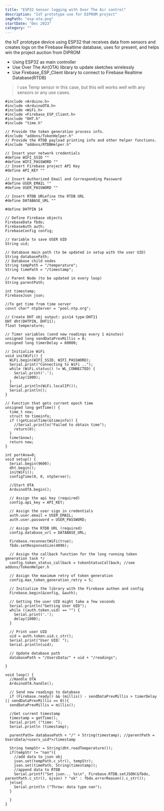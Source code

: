 ```yaml
---
title: "ESP32 Sensor logging with Over The Air control"
description: "IoT prototype use for DIPROM project"
imgPath: "esp-ota.png"
startDate: "Dec 2023"
category: ""
---
```

the IoT prototype device using ESP32 that receives data from sensors and creates logs on the Firebase Realtime database, uses for present, and helps win the project auction from DIPROM
- Using ESP32 as main controller
- Use Over The Air(OTA) library to update sketches wirelessly
- Use Firebase_ESP_Client library to connect to Firebase Realtime Database(RTDB)
> I use Temp sensor in this case, but this will works well with any sensors or any use cases.

```
#include <Arduino.h>
#include <ArduinoOTA.h>
#include <WiFi.h>
#include <Firebase_ESP_Client.h>
#include "DHT.h"
#include "time.h"

// Provide the token generation process info.
#include "addons/TokenHelper.h"
// Provide the RTDB payload printing info and other helper functions.
#include "addons/RTDBHelper.h"

// Insert your network credentials
#define WIFI_SSID ""
#define WIFI_PASSWORD ""
// Insert Firebase project API Key
#define API_KEY ""

// Insert Authorized Email and Corresponding Password
#define USER_EMAIL ""
#define USER_PASSWORD ""

// Insert RTDB URLefine the RTDB URL
#define DATABASE_URL ""

#define DHTPIN 14

// Define Firebase objects
FirebaseData fbdo;
FirebaseAuth auth;
FirebaseConfig config;

// Variable to save USER UID
String uid;

// Database main path (to be updated in setup with the user UID)
String databasePath;
// Database child nodes
String tempPath = "/temperature";
String timePath = "/timestamp";

// Parent Node (to be updated in every loop)
String parentPath;

int timestamp;
FirebaseJson json;

//To get time from time server
const char* ntpServer = "pool.ntp.org";

// Create DHT obj output: pin14 type:DHT11
DHT dht(DHTPIN, DHT11);
float temperature;

// Timer variables (send new readings every 1 minutes)
unsigned long sendDataPrevMillis = 0;
unsigned long timerDelay = 60000;

// Initialize WiFi
void initWiFi() {
  WiFi.begin(WIFI_SSID, WIFI_PASSWORD);
  Serial.print("Connecting to WiFi ..");
  while (WiFi.status() != WL_CONNECTED) {
    Serial.print('.');
    delay(1000);
  }
  Serial.println(WiFi.localIP());
  Serial.println();
}

// Function that gets current epoch time
unsigned long getTime() {
  time_t now;
  struct tm timeinfo;
  if (!getLocalTime(&timeinfo)) {
    //Serial.println("Failed to obtain time");
    return(0);
  }
  time(&now);
  return now;
}

int portAna=0;
void setup() {
  Serial.begin(9600);
  dht.begin();
  initWiFi();
  configTime(0, 0, ntpServer);

  //Start OTA
  ArduinoOTA.begin(); 

  // Assign the api key (required)
  config.api_key = API_KEY;

  // Assign the user sign in credentials
  auth.user.email = USER_EMAIL;
  auth.user.password = USER_PASSWORD;

  // Assign the RTDB URL (required)
  config.database_url = DATABASE_URL;

  Firebase.reconnectWiFi(true);
  fbdo.setResponseSize(4096);

  // Assign the callback function for the long running token generation task */
  config.token_status_callback = tokenStatusCallback; //see addons/TokenHelper.h

  // Assign the maximum retry of token generation
  config.max_token_generation_retry = 5;

  // Initialize the library with the Firebase authen and config
  Firebase.begin(&config, &auth);

  // Getting the user UID might take a few seconds
  Serial.println("Getting User UID");
  while ((auth.token.uid) == "") {
    Serial.print('.');
    delay(1000);
  }

  // Print user UID
  uid = auth.token.uid.c_str();
  Serial.print("User UID: ");
  Serial.println(uid);

  // Update database path
  databasePath = "/UsersData/" + uid + "/readings"; 

}

void loop() {
  //Handle OTA
  ArduinoOTA.handle(); 

  // Send new readings to database
  if (Firebase.ready() && (millis() - sendDataPrevMillis > timerDelay || sendDataPrevMillis == 0)){
  sendDataPrevMillis = millis();
  
  //Get current timestamp
  timestamp = getTime();
  Serial.print ("time: ");
  Serial.println (timestamp);

  parentPath= databasePath + "/" + String(timestamp); //parentPath = UsersData/<users_uid*>/timestamp

  String tempStr = String(dht.readTemperature());
  if(tempStr != "nan"){
    //add data to json obj
    json.set(tempPath.c_str(), tempStr);
    json.set(timePath, String(timestamp));
    //append data to RTDB
    Serial.printf("Set json... %s\n", Firebase.RTDB.setJSON(&fbdo, parentPath.c_str(), &json) ? "ok" : fbdo.errorReason().c_str());    
  }else{
    Serial.println ("Throw: data type nan");
  }

  }
}
```
